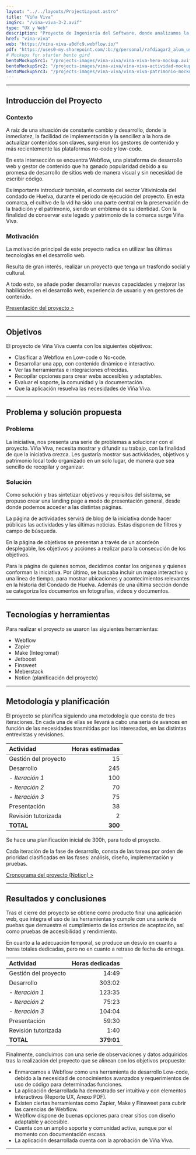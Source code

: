 ```yaml
---
layout: "../../layouts/ProjectLayout.astro"
title: "Viña Viva"
imgSrc: "/vina-viva-3-2.avif"
type: "UX y Web"
description: "Proyecto de Ingeniería del Software, donde analizamos la herramienta no-code Webflow. Además, usamos herramientas como Zapier, Make y Memberstack."
href: "vina-viva"
web: "https://vina-viva-a0dfc9.webflow.io/"
pdf: "https://uses0-my.sharepoint.com/:b:/g/personal/rafdiagar2_alum_us_es/ETfGPHzUeTlOoX2V1qsPs3sBbGhqYn6xAVQHnHCiPsRh2A?e=RTHZvA"
# Mockups for starter bento gird
bentoMockupSrc1: "/projects-images/vina-viva/vina-viva-hero-mockup.avif"
bentoMockupSrc2: "/projects-images/vina-viva/vina-viva-actividad-mockup.avif"
bentoMockupSrc3: "/projects-images/vina-viva/vina-viva-patrimonio-mockup.avif"
---
```


---

## Introducción del Proyecto

### Contexto

A raíz de una situación de constante
cambio y desarrollo, donde la inmediatez, la facilidad de implementación y la sencillez a
la hora de actualizar contenidos son claves, surgieron los gestores
de contenido y más recientemente las plataformas no-code y low-code.

En esta intersección se encuentra Webflow, una plataforma de desarrollo web y
gestor de contenido que ha ganado popularidad debido a su promesa de desarrollo de
sitios web de manera visual y sin necesidad de escribir código.

Es importante introducir también, el contexto del sector Vitivinícola del condado de Huelva, durante el periodo de ejecución del proyecto.
En esta comarca, el cultivo de la vid ha sido una parte
central en la preservación de la tradición y el patrimonio, siendo un emblema
de su identidad.
Con la finalidad de conservar este legado y patrimonio de la comarca surge Viña
Viva.

### Motivación

La motivación principal de este proyecto radica en utilizar las últimas tecnologías
en el desarrollo web.

Resulta de gran interés, realizar un proyecto que tenga un trasfondo social y
cultural.

A todo esto, se añade poder desarrollar nuevas capacidades y mejorar las
habilidades en el desarrollo web, experiencia de usuario y en gestores de contenido.

[Presentación del proyecto >](https://uses0-my.sharepoint.com/:b:/g/personal/rafdiagar2_alum_us_es/EabrQbAU3QJKnRhaXhVMCWcB7AUsetoI0-ZYuJCJzag3VA?e=FRMgdW)

---

## Objetivos

El proyecto de Viña Viva cuenta con los siguientes objetivos:

- Clasificar a Webflow en Low-code o No-code.
- Desarrollar una app, con contenido dinámico e interactivo.
- Ver las herramientas e integraciones ofrecidas.
- Recopilar opciones para crear webs accesibles y adaptables.
- Evaluar el soporte, la comunidad y la documentación.
- Que la aplicación resuelva las necesidades de Viña Viva.

---

## Problema y solución propuesta

### Problema

La iniciativa, nos presenta una serie de problemas a solucionar con el proyecto. Viña Viva, necesita mostrar y difundir su trabajo, con la finalidad de que la iniciativa crezca. Les gustaría mostrar sus actividades, objetivos y patrimonio local todo organizado en un solo lugar, de manera que sea sencillo de recopilar y organizar.

### Solución

Como solución y tras sintetizar objetivos y requisitos del sistema, se propuso crear una landing page a modo de presentación general, desde donde podemos acceder a las distintas páginas.

La página de actividades servirá de blog de la iniciativa donde hacer públicas las actividades y las últimas noticias. Estas disponen de filtros y campo de búsqueda.

En la página de objetivos se presentan a través de un acordeón desplegable, los objetivos y acciones a realizar para la consecución de los objetivos.

Para la página de quienes somos, decidimos contar los orígenes y quienes conforman la iniciativa.
Por último, se buscaba incluir un mapa interactivo y una linea de tiempo, para mostrar ubicaciones y acontecimientos relevantes en la historia del Condado de Huelva. Además de una última sección donde se categoriza los documentos en fotografías, vídeos y documentos.

---

## Tecnologías y herramientas

Para realizar el proyecto se usaron las siguientes herramientas:

- Webflow
- Zapier
- Make (Integromat)
- Jetboost
- Finsweet
- Meberstack
- Notion (planificación del proyecto)

---

## Metodología y planificación

El proyecto se planifica siguiendo una metodología que consta de tres iteraciones. En cada una de ellas se llevará a cabo una sería de avances en función de las necesidades trasmitidas por los interesados, en las distintas entrevistas y revisiones.

| Actividad            | Horas estimadas |
| :------------------- | --------------: |
| Gestión del proyecto |              15 |
| Desarrollo           |             245 |
| _- Iteración 1_      |             100 |
| _- Iteración 2_      |              70 |
| _- Iteración 3_      |              75 |
| Presentación         |              38 |
| Revisión tutorizada  |               2 |
| **TOTAL**            |         **300** |

Se hace una planificación inicial de 300h, para todo el proyecto.

Cada iteración de la fase de desarrollo, consta de las tareas por orden de prioridad clasificadas en las fases: análisis, diseño, implementación y pruebas.

[Cronograma del proyecto (Notion) >](https://abiding-seal-a86.notion.site/Cronograma-3647d490a6e043e99b0d65b001b42203)

---

## Resultados y conclusiones

Tras el cierre del proyecto se obtiene como producto final una aplicación web, que integra el uso de las herramientas y cumple con una serie de puebas que demuestra el cumplimiento de los criterios de aceptación, así como pruebas de accesibilidad y rendimiento.

En cuanto a la adecuación temporal, se produce un desvío en cuanto a horas totales dedicadas, pero no en cuanto a retraso de fecha de entrega.

| Actividad            | Horas dedicadas |
| :------------------- | --------------: |
| Gestión del proyecto |           14:49 |
| Desarrollo           |          303:02 |
| _- Iteración 1_      |          123:35 |
| _- Iteración 2_      |           75:23 |
| _- Iteración 3_      |          104:04 |
| Presentación         |           59:30 |
| Revisión tutorizada  |            1:40 |
| **TOTAL**            |      **379:01** |

Finalmente, concluimos con una serie de observaciones y datos adquiridos tras la realización del proyecto que se alinean con los objetivos propuesto:

- Enmarcamos a Webflow como una herramienta de desarrollo Low-code, debido a la necesidad de conocimientos avanzados y requerimientos de uso de código para determinadas funciones.
- La aplicación desarrollada ha demostrado ser intuitiva y con elementos interactivos (Reporte UX, Anexo PDF).
- Existen ciertas herramientas como Zapier, Make y Finsweet para cubrir las carencias de Webflow.
- Webflow dispone de buenas opciones para crear sitios con diseño adaptable y accesible.
- Cuenta con un amplio soporte y comunidad activa, aunque por el momento con documentación escasa.
- La aplicación desarrollada cuenta con la aprobación de Viña Viva.

---
